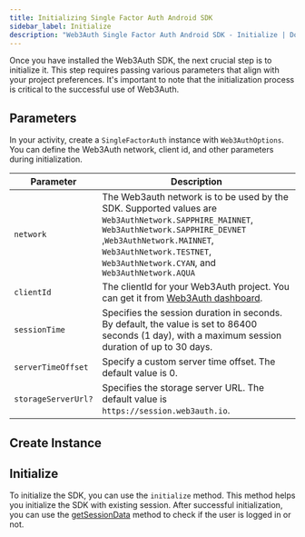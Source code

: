 ```yaml
---
title: Initializing Single Factor Auth Android SDK
sidebar_label: Initialize
description: "Web3Auth Single Factor Auth Android SDK - Initialize | Documentation - Web3Auth"
---
```




Once you have installed the Web3Auth SDK, the next crucial step is to initialize it. This step
requires passing various parameters that align with your project preferences. It's important to note
that the initialization process is critical to the successful use of Web3Auth.

## Parameters

In your activity, create a `SingleFactorAuth` instance with `Web3AuthOptions`. You can define the
Web3Auth network, client id, and other parameters during initialization.

| Parameter           | Description                                                                                                                                                                                                                                         |
| ------------------- | --------------------------------------------------------------------------------------------------------------------------------------------------------------------------------------------------------------------------------------------------- |
| `network`           | The Web3auth network is to be used by the SDK. Supported values are `Web3AuthNetwork.SAPPHIRE_MAINNET`, `Web3AuthNetwork.SAPPHIRE_DEVNET` ,`Web3AuthNetwork.MAINNET`, `Web3AuthNetwork.TESTNET`, `Web3AuthNetwork.CYAN`, and `Web3AuthNetwork.AQUA` |
| `clientId`          | The clientId for your Web3Auth project. You can get it from [Web3Auth dashboard](https://dashboard.web3auth.io/).                                                                                                                                   |
| `sessionTime`       | Specifies the session duration in seconds. By default, the value is set to 86400 seconds (1 day), with a maximum session duration of up to 30 days.                                                                                                 |
| `serverTimeOffset`  | Specify a custom server time offset. The default value is 0.                                                                                                                                                                                        |
| `storageServerUrl?` | Specifies the storage server URL. The default value is `https://session.web3auth.io`.                                                                                                                                                               |

## Create Instance

<Instantiation />

## Initialize

To initialize the SDK, you can use the `initialize` method. This method helps you initialize the SDK
with existing session. After successful initialization, you can use the
[getSessionData](./usage/#get-session-data) method to check if the user is logged in or not.

<Initialization />
